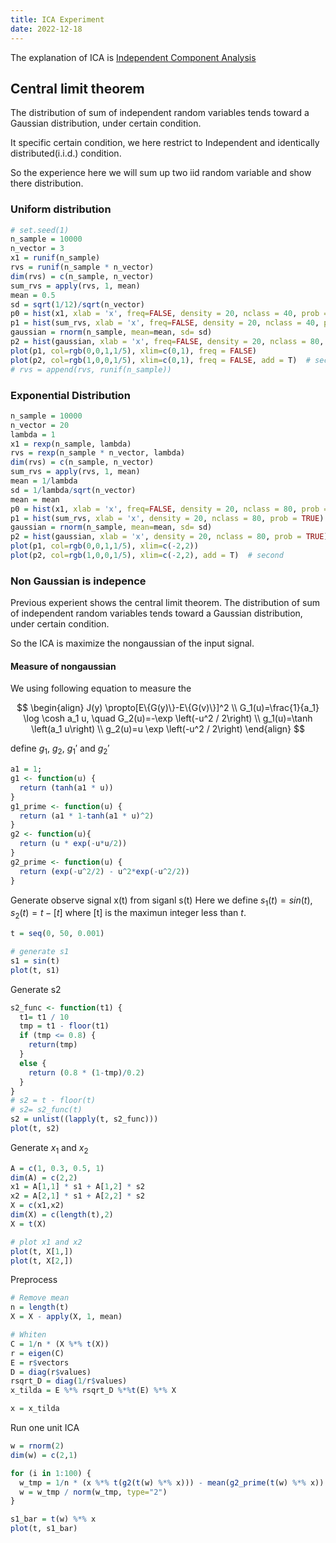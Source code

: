 ```yaml
---
title: ICA Experiment
date: 2022-12-18
---
```


The explanation of ICA is [Independent Component Analysis]()

## Central limit theorem


The distribution of sum of independent random variables tends toward a Gaussian distribution, under certain condition.

It specific certain condition, we here restrict to Independent and identically distributed(i.i.d.) condition. 

So the experience here we will sum up two iid random variable and show there distribution.

### Uniform distribution

```r
# set.seed(1)
n_sample = 10000
n_vector = 3
x1 = runif(n_sample)
rvs = runif(n_sample * n_vector)
dim(rvs) = c(n_sample, n_vector)
sum_rvs = apply(rvs, 1, mean)
mean = 0.5
sd = sqrt(1/12)/sqrt(n_vector)
p0 = hist(x1, xlab = 'x', freq=FALSE, density = 20, nclass = 40, prob = TRUE)
p1 = hist(sum_rvs, xlab = 'x', freq=FALSE, density = 20, nclass = 40, prob = TRUE)
gaussian = rnorm(n_sample, mean=mean, sd= sd)
p2 = hist(gaussian, xlab = 'x', freq=FALSE, density = 20, nclass = 80, prob = TRUE)
plot(p1, col=rgb(0,0,1,1/5), xlim=c(0,1), freq = FALSE)
plot(p2, col=rgb(1,0,0,1/5), xlim=c(0,1), freq = FALSE, add = T)  # second
# rvs = append(rvs, runif(n_sample))


```
### Exponential Distribution

```r
n_sample = 10000
n_vector = 20
lambda = 1
x1 = rexp(n_sample, lambda)
rvs = rexp(n_sample * n_vector, lambda)
dim(rvs) = c(n_sample, n_vector)
sum_rvs = apply(rvs, 1, mean)
mean = 1/lambda
sd = 1/lambda/sqrt(n_vector)
mean = mean
p0 = hist(x1, xlab = 'x', freq=FALSE, density = 20, nclass = 80, prob = TRUE)
p1 = hist(sum_rvs, xlab = 'x', density = 20, nclass = 80, prob = TRUE)
gaussian = rnorm(n_sample, mean=mean, sd= sd)
p2 = hist(gaussian, xlab = 'x', density = 20, nclass = 80, prob = TRUE)
plot(p1, col=rgb(0,0,1,1/5), xlim=c(-2,2))
plot(p2, col=rgb(1,0,0,1/5), xlim=c(-2,2), add = T)  # second


```



### Non Gaussian is indepence

Previous experient shows the central limit theorem. The distribution of sum of independent random variables tends toward a Gaussian distribution, under certain condition.

So the ICA is maximize the nongaussian of the input signal. 

#### Measure of nongaussian

We using following equation to measure the 

$$
\begin{align} 
J(y) \propto[E\{G(y)\}-E\{G(v)\}]^2 \\
G_1(u)=\frac{1}{a_1} \log \cosh a_1 u, \quad G_2(u)=-\exp \left(-u^2 / 2\right) \\
g_1(u)=\tanh \left(a_1 u\right) \\ 
g_2(u)=u \exp \left(-u^2 / 2\right)
\end{align}
$$

define $g_1$, $g_2$, $g_1'$ and $g_2'$
```r
a1 = 1;
g1 <- function(u) {
  return (tanh(a1 * u))
}
g1_prime <- function(u) {
  return (a1 * 1-tanh(a1 * u)^2)
}
g2 <- function(u){
  return (u * exp(-u*u/2))
}
g2_prime <- function(u) {
  return (exp(-u^2/2) - u^2*exp(-u^2/2))
}

```

Generate observe signal x(t) from siganl s(t)
Here we define $s_1(t) = sin(t), s_2(t) = t - [t]$ where [t] is the maximun integer less than $t$.

```r
t = seq(0, 50, 0.001)

# generate s1
s1 = sin(t)
plot(t, s1)
```

Generate s2
```r
s2_func <- function(t1) {
  t1= t1 / 10
  tmp = t1 - floor(t1)
  if (tmp <= 0.8) {
    return(tmp)
  }
  else {
    return (0.8 * (1-tmp)/0.2)
  }
}
# s2 = t - floor(t)
# s2= s2_func(t)
s2 = unlist((lapply(t, s2_func)))
plot(t, s2)
```
Generate $x_1$ and $x_2$
```r
A = c(1, 0.3, 0.5, 1)
dim(A) = c(2,2)
x1 = A[1,1] * s1 + A[1,2] * s2
x2 = A[2,1] * s1 + A[2,2] * s2
X = c(x1,x2)
dim(X) = c(length(t),2)
X = t(X)

# plot x1 and x2
plot(t, X[1,])
plot(t, X[2,])
```


Preprocess
```r
# Remove mean
n = length(t)
X = X - apply(X, 1, mean)

# Whiten
C = 1/n * (X %*% t(X))
r = eigen(C)
E = r$vectors
D = diag(r$values)
rsqrt_D = diag(1/r$values)
x_tilda = E %*% rsqrt_D %*%t(E) %*% X

x = x_tilda

```

Run one unit ICA
```r

w = rnorm(2)
dim(w) = c(2,1)

for (i in 1:100) {
  w_tmp = 1/n * (x %*% t(g2(t(w) %*% x))) - mean(g2_prime(t(w) %*% x)) * w
  w = w_tmp / norm(w_tmp, type="2")
}

s1_bar = t(w) %*% x
plot(t, s1_bar)


```














